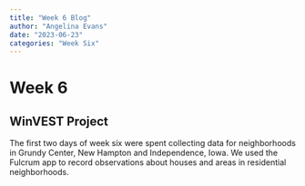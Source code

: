 ```yaml
---
title: "Week 6 Blog"
author: "Angelina Evans"
date: "2023-06-23"
categories: "Week Six"
---
```


# Week 6

## WinVEST Project

The first two days of week six were spent collecting data for neighborhoods in Grundy Center, New Hampton and Independence, Iowa. We used the Fulcrum app to record observations about houses and areas in residential neighborhoods.

## 
